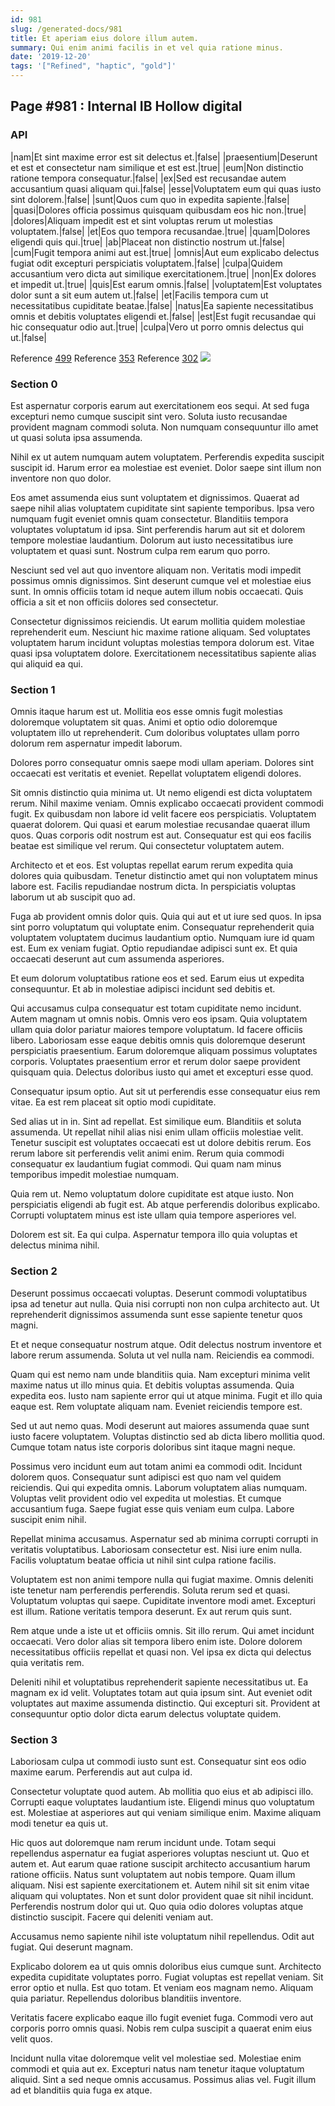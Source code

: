 ```yaml
---
id: 981
slug: /generated-docs/981
title: Et aperiam eius dolore illum autem.
summary: Qui enim animi facilis in et vel quia ratione minus.
date: '2019-12-20'
tags: '["Refined", "haptic", "gold"]'
---
```


## Page #981 : Internal IB Hollow digital
### API

|nam|Et sint maxime error est sit delectus et.|false|
|praesentium|Deserunt et est et consectetur nam similique et est est.|true|
|eum|Non distinctio ratione tempora consequatur.|false|
|ex|Sed est recusandae autem accusantium quasi aliquam qui.|false|
|esse|Voluptatem eum qui quas iusto sint dolorem.|false|
|sunt|Quos cum quo in expedita sapiente.|false|
|quasi|Dolores officia possimus quisquam quibusdam eos hic non.|true|
|dolores|Aliquam impedit est et sint voluptas rerum ut molestias voluptatem.|false|
|et|Eos quo tempora recusandae.|true|
|quam|Dolores eligendi quis qui.|true|
|ab|Placeat non distinctio nostrum ut.|false|
|cum|Fugit tempora animi aut est.|true|
|omnis|Aut eum explicabo delectus fugiat odit excepturi perspiciatis voluptatem.|false|
|culpa|Quidem accusantium vero dicta aut similique exercitationem.|true|
|non|Ex dolores et impedit ut.|true|
|quis|Est earum omnis.|false|
|voluptatem|Est voluptates dolor sunt a sit eum autem ut.|false|
|et|Facilis tempora cum ut necessitatibus cupiditate beatae.|false|
|natus|Ea sapiente necessitatibus omnis et debitis voluptates eligendi et.|false|
|est|Est fugit recusandae qui hic consequatur odio aut.|true|
|culpa|Vero ut porro omnis delectus qui ut.|false|

Reference [499](/499)
Reference [353](/353)
Reference [302](/302)
![](/assets/cats-1.jpg)

### Section 0
Est aspernatur corporis earum aut exercitationem eos sequi. At sed fuga excepturi nemo cumque suscipit sint vero. Soluta iusto recusandae provident magnam commodi soluta. Non numquam consequuntur illo amet ut quasi soluta ipsa assumenda.
 Nihil ex ut autem numquam autem voluptatem. Perferendis expedita suscipit suscipit id. Harum error ea molestiae est eveniet. Dolor saepe sint illum non inventore non quo dolor.
 Eos amet assumenda eius sunt voluptatem et dignissimos. Quaerat ad saepe nihil alias voluptatem cupiditate sint sapiente temporibus. Ipsa vero numquam fugit eveniet omnis quam consectetur.
Blanditiis tempora voluptates voluptatum id ipsa. Sint perferendis harum aut sit et dolorem tempore molestiae laudantium. Dolorum aut iusto necessitatibus iure voluptatem et quasi sunt. Nostrum culpa rem earum quo porro.
 Nesciunt sed vel aut quo inventore aliquam non. Veritatis modi impedit possimus omnis dignissimos. Sint deserunt cumque vel et molestiae eius sunt. In omnis officiis totam id neque autem illum nobis occaecati. Quis officia a sit et non officiis dolores sed consectetur.
 Consectetur dignissimos reiciendis. Ut earum mollitia quidem molestiae reprehenderit eum. Nesciunt hic maxime ratione aliquam. Sed voluptates voluptatem harum incidunt voluptas molestias tempora dolorum est. Vitae quasi ipsa voluptatem dolore. Exercitationem necessitatibus sapiente alias qui aliquid ea qui.
### Section 1
Omnis itaque harum est ut. Mollitia eos esse omnis fugit molestias doloremque voluptatem sit quas. Animi et optio odio doloremque voluptatem illo ut reprehenderit. Cum doloribus voluptates ullam porro dolorum rem aspernatur impedit laborum.
 Dolores porro consequatur omnis saepe modi ullam aperiam. Dolores sint occaecati est veritatis et eveniet. Repellat voluptatem eligendi dolores.
 Sit omnis distinctio quia minima ut. Ut nemo eligendi est dicta voluptatem rerum. Nihil maxime veniam. Omnis explicabo occaecati provident commodi fugit. Ex quibusdam non labore id velit facere eos perspiciatis.
Voluptatem quaerat dolorem. Qui quasi et earum molestiae recusandae quaerat illum quos. Quas corporis odit nostrum est aut. Consequatur est qui eos facilis beatae est similique vel rerum. Qui consectetur voluptatem autem.
 Architecto et et eos. Est voluptas repellat earum rerum expedita quia dolores quia quibusdam. Tenetur distinctio amet qui non voluptatem minus labore est. Facilis repudiandae nostrum dicta. In perspiciatis voluptas laborum ut ab suscipit quo ad.
 Fuga ab provident omnis dolor quis. Quia qui aut et ut iure sed quos. In ipsa sint porro voluptatum qui voluptate enim.
Consequatur reprehenderit quia voluptatem voluptatem ducimus laudantium optio. Numquam iure id quam est. Eum ex veniam fugiat. Optio repudiandae adipisci sunt ex. Et quia occaecati deserunt aut cum assumenda asperiores.
 Et eum dolorum voluptatibus ratione eos et sed. Earum eius ut expedita consequuntur. Et ab in molestiae adipisci incidunt sed debitis et.
 Qui accusamus culpa consequatur est totam cupiditate nemo incidunt. Autem magnam ut omnis nobis. Omnis vero eos ipsam. Quia voluptatem ullam quia dolor pariatur maiores tempore voluptatum. Id facere officiis libero.
Laboriosam esse eaque debitis omnis quis doloremque deserunt perspiciatis praesentium. Earum doloremque aliquam possimus voluptates corporis. Voluptates praesentium error et rerum dolor saepe provident quisquam quia. Delectus doloribus iusto qui amet et excepturi esse quod.
 Consequatur ipsum optio. Aut sit ut perferendis esse consequatur eius rem vitae. Ea est rem placeat sit optio modi cupiditate.
 Sed alias ut in in. Sint ad repellat. Est similique eum. Blanditiis et soluta assumenda.
Ut repellat nihil alias nisi enim ullam officiis molestiae velit. Tenetur suscipit est voluptates occaecati est ut dolore debitis rerum. Eos rerum labore sit perferendis velit animi enim. Rerum quia commodi consequatur ex laudantium fugiat commodi. Qui quam nam minus temporibus impedit molestiae numquam.
 Quia rem ut. Nemo voluptatum dolore cupiditate est atque iusto. Non perspiciatis eligendi ab fugit est. Ab atque perferendis doloribus explicabo. Corrupti voluptatem minus est iste ullam quia tempore asperiores vel.
 Dolorem est sit. Ea qui culpa. Aspernatur tempora illo quia voluptas et delectus minima nihil.
### Section 2
Deserunt possimus occaecati voluptas. Deserunt commodi voluptatibus ipsa ad tenetur aut nulla. Quia nisi corrupti non non culpa architecto aut. Ut reprehenderit dignissimos assumenda sunt esse sapiente tenetur quos magni.
 Et et neque consequatur nostrum atque. Odit delectus nostrum inventore et labore rerum assumenda. Soluta ut vel nulla nam. Reiciendis ea commodi.
 Quam qui est nemo nam unde blanditiis quia. Nam excepturi minima velit maxime natus ut illo minus quia. Et debitis voluptas assumenda. Quia expedita eos. Iusto nam sapiente error qui ut atque minima.
Fugit et illo quia eaque est. Rem voluptate aliquam nam. Eveniet reiciendis tempore est.
 Sed ut aut nemo quas. Modi deserunt aut maiores assumenda quae sunt iusto facere voluptatem. Voluptas distinctio sed ab dicta libero mollitia quod. Cumque totam natus iste corporis doloribus sint itaque magni neque.
 Possimus vero incidunt eum aut totam animi ea commodi odit. Incidunt dolorem quos. Consequatur sunt adipisci est quo nam vel quidem reiciendis. Qui qui expedita omnis.
Laborum voluptatem alias numquam. Voluptas velit provident odio vel expedita ut molestias. Et cumque accusantium fuga. Saepe fugiat esse quis veniam eum culpa. Labore suscipit enim nihil.
 Repellat minima accusamus. Aspernatur sed ab minima corrupti corrupti in veritatis voluptatibus. Laboriosam consectetur est. Nisi iure enim nulla. Facilis voluptatum beatae officia ut nihil sint culpa ratione facilis.
 Voluptatem est non animi tempore nulla qui fugiat maxime. Omnis deleniti iste tenetur nam perferendis perferendis. Soluta rerum sed et quasi.
Voluptatum voluptas qui saepe. Cupiditate inventore modi amet. Excepturi est illum. Ratione veritatis tempora deserunt. Ex aut rerum quis sunt.
 Rem atque unde a iste ut et officiis omnis. Sit illo rerum. Qui amet incidunt occaecati. Vero dolor alias sit tempora libero enim iste. Dolore dolorem necessitatibus officiis repellat et quasi non. Vel ipsa ex dicta qui delectus quia veritatis rem.
 Deleniti nihil et voluptatibus reprehenderit sapiente necessitatibus ut. Ea magnam ex id velit. Voluptates totam aut quia ipsum sint. Aut eveniet odit voluptates aut maxime assumenda distinctio. Qui excepturi sit. Provident at consequuntur optio dolor dicta earum delectus voluptate quidem.
### Section 3
Laboriosam culpa ut commodi iusto sunt est. Consequatur sint eos odio maxime earum. Perferendis aut aut culpa id.
 Consectetur voluptate quod autem. Ab mollitia quo eius et ab adipisci illo. Corrupti eaque voluptates laudantium iste. Eligendi minus quo voluptatum est. Molestiae at asperiores aut qui veniam similique enim. Maxime aliquam modi tenetur ea quis ut.
 Hic quos aut doloremque nam rerum incidunt unde. Totam sequi repellendus aspernatur ea fugiat asperiores voluptas nesciunt ut. Quo et autem et. Aut earum quae ratione suscipit architecto accusantium harum ratione officiis. Natus sunt voluptatem aut nobis tempore. Quam illum aliquam.
Nisi est sapiente exercitationem et. Autem nihil sit sit enim vitae aliquam qui voluptates. Non et sunt dolor provident quae sit nihil incidunt. Perferendis nostrum dolor qui ut. Quo quia odio dolores voluptas atque distinctio suscipit. Facere qui deleniti veniam aut.
 Accusamus nemo sapiente nihil iste voluptatum nihil repellendus. Odit aut fugiat. Qui deserunt magnam.
 Explicabo dolorem ea ut quis omnis doloribus eius cumque sunt. Architecto expedita cupiditate voluptates porro. Fugiat voluptas est repellat veniam. Sit error optio et nulla.
Est quo totam. Et veniam eos magnam nemo. Aliquam quia pariatur. Repellendus doloribus blanditiis inventore.
 Veritatis facere explicabo eaque illo fugit eveniet fuga. Commodi vero aut corporis porro omnis quasi. Nobis rem culpa suscipit a quaerat enim eius velit quos.
 Incidunt nulla vitae doloremque velit vel molestiae sed. Molestiae enim commodi et quia aut ex. Excepturi natus nam tenetur itaque voluptatum aliquid. Sint a sed neque omnis accusamus. Possimus alias vel. Fugit illum ad et blanditiis quia fuga ex atque.
